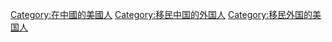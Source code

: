 [[Category:在中國的美國人|Category:在中國的美國人]]
[[Category:移民中国的外国人|Category:移民中国的外国人]]
[[Category:移民外国的美国人|Category:移民外国的美国人]]